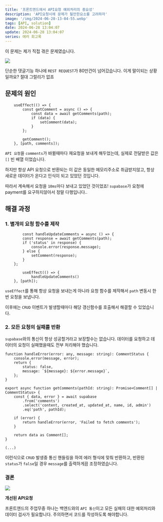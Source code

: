 ```yaml
---
title: '프론트엔드에서 API요청 예외처리의 중요성'
description: 'API요청시에 문제가 될만한요소를 고려하자'
image: '/img/2024-06-28-13-04-55.webp'
tags: [API, solution]
date: 2024-06-28 13:04:07
update: 2024-06-28 13:04:07
series: 에러 회고록
---
```


이 문제는 제가 직접 겪은 문제였습니다.

![](/img/2024-06-28-13-19-58.webp)

단순한 댓글기능 하나에 `REST REQUEST`가 80만건이 넘어갔습니다.
이게 말이되는 상황일까요? 절대 그럴리가 없죠

## 문제의 원인

```tsx title="components/footer/comment/Comment.tsx"
    useEffect(() => {
        const getComment = async () => {
            const data = await getComments(path);
            if (data) {
                setComment(data);
            }
        };

        getComment();
    }, [path, comments]);
```

`API 요청`을 `comments`가 바뀔때마다 재요청을 보내게 해두었는데,
실제로 전달받은 값은 `[]` 빈 배열 이었습니다. 

하지만 항상 API 요청으로 반환되는 이 값은 동일한 메모리주소로 취급받지않고,
항상 새로운 데이터가 온다고 인식이 되고 있었던 것입니다.

따라서 계속해서 요청을 `10ms`마다 보내고 있었던 것이었죠! 
`supabase`가 요청에 payment를 요구하지않아서 정말 다행입니다..

## 해결 과정

### 1. 별개의 요청 함수를 제작
```tsx title="components/footer/comment/Comment.tsx"
        const handleUpdateComments = async () => {
        const response = await getComments(path);
        if ('status' in response) {
            console.error(response.message);
        } else {
            setComment(response);
        }
    };

        useEffect(() => {
            handleUpdateComments()
    }, [path]);
```

`useEffect`를 통해 항상 요청을 보내는게 아니라
요청 함수를 제작해서 `path` 변동시 한번 요청을 보냅니다.

이후에는 `CRUD` 이벤트가 발생할때마다 
해당 갱신함수를 호출해서 해결할 수 있었습니다.

### 2. 모든 요청의 실패를 반환
`supabase`와의 통신이 항상 성공할거라고 보장할수는 없습니다.
데이터를 요청하고 데이터의 요청이 실패했을때도 전부 처리해야 했습니다.

```tsx title="lib/commentParse.ts"
function handleError(error: any, message: string): CommentStatus {
    console.error(message, error);
    return {
        status: false,
        message: `${message}: ${error.message}`,
    };
}

export async function getComments(pathId: string): Promise<Comment[] | CommentStatus> {
    const { data, error } = await supabase
        .from('comments')
        .select('content, created_at, updated_at, name, id, admin')
        .eq('path', pathId);

    if (error) {
        return handleError(error, 'Failed to fetch comments');
    }

    return data as Comment[];
}

(...)
```
이런식으로 `CRUD` 발생중 통신 핸들링을 하여 에러 형식에 맞춰 반환하고,
반환된 `status`가 `false`일 경우 `message`를 출력하게끔 조정하였습니다.


### 결론

![](/img/2024-06-28-13-57-00.webp)

**개선된 API요청**

프론트엔드의 주업무중 하나는 백엔드와의 `API 통신`이고
모든 실패의 대한 예외처리와 데이터 검사가 필요합니다. 주의하면서 코드를 작성하도록 해야합니다.

